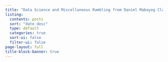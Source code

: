 ```yaml
---
title: "Data Science and Miscellaneous Rambling from Daniel Mabayog Claborne"
listing:
  contents: posts
  sort: "date desc"
  type: default
  categories: true
  sort-ui: false
  filter-ui: false
page-layout: full
title-block-banner: true
---
```



